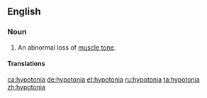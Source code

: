 ==English==

===Noun===
{{wikipedia}}
{{en-noun|~}}

# An abnormal loss of [[muscle tone]].

====Translations====
{{trans-top|abnormal loss of muscle tone}}
{{trans-mid}}
{{trans-bottom}}

[[ca:hypotonia]]
[[de:hypotonia]]
[[et:hypotonia]]
[[ru:hypotonia]]
[[ta:hypotonia]]
[[zh:hypotonia]]